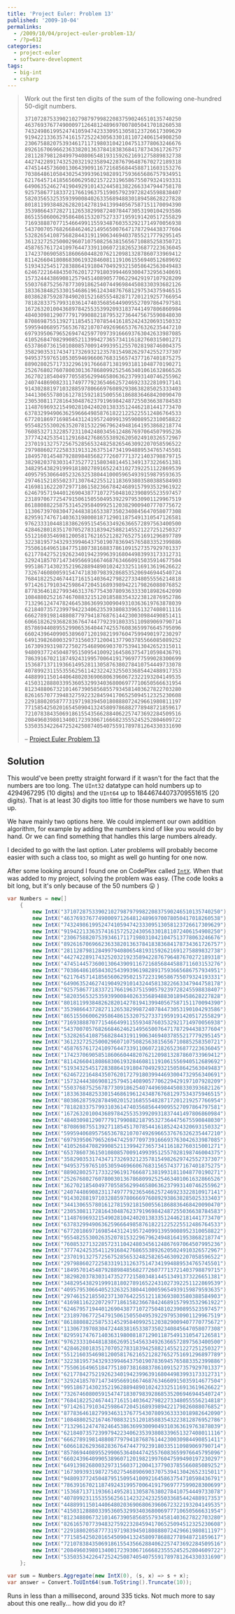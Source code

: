 ---
title: 'Project Euler: Problem 13'
published: '2009-10-04'
permalinks:
  - /2009/10/04/project-euler-problem-13/
  - /?p=612
categories:
  - project-euler
  - software-development
tags:
  - big-int
  - csharp
---

> Work out the first ten digits of the sum of the following one-hundred 50-digit numbers.
>
> ```text
> 37107287533902102798797998220837590246510135740250
> 46376937677490009712648124896970078050417018260538
> 74324986199524741059474233309513058123726617309629
> 91942213363574161572522430563301811072406154908250
> 23067588207539346171171980310421047513778063246676
> 89261670696623633820136378418383684178734361726757
> 28112879812849979408065481931592621691275889832738
> 44274228917432520321923589422876796487670272189318
> 47451445736001306439091167216856844588711603153276
> 70386486105843025439939619828917593665686757934951
> 62176457141856560629502157223196586755079324193331
> 64906352462741904929101432445813822663347944758178
> 92575867718337217661963751590579239728245598838407
> 58203565325359399008402633568948830189458628227828
> 80181199384826282014278194139940567587151170094390
> 35398664372827112653829987240784473053190104293586
> 86515506006295864861532075273371959191420517255829
> 71693888707715466499115593487603532921714970056938
> 54370070576826684624621495650076471787294438377604
> 53282654108756828443191190634694037855217779295145
> 36123272525000296071075082563815656710885258350721
> 45876576172410976447339110607218265236877223636045
> 17423706905851860660448207621209813287860733969412
> 81142660418086830619328460811191061556940512689692
> 51934325451728388641918047049293215058642563049483
> 62467221648435076201727918039944693004732956340691
> 15732444386908125794514089057706229429197107928209
> 55037687525678773091862540744969844508330393682126
> 18336384825330154686196124348767681297534375946515
> 80386287592878490201521685554828717201219257766954
> 78182833757993103614740356856449095527097864797581
> 16726320100436897842553539920931837441497806860984
> 48403098129077791799088218795327364475675590848030
> 87086987551392711854517078544161852424320693150332
> 59959406895756536782107074926966537676326235447210
> 69793950679652694742597709739166693763042633987085
> 41052684708299085211399427365734116182760315001271
> 65378607361501080857009149939512557028198746004375
> 35829035317434717326932123578154982629742552737307
> 94953759765105305946966067683156574377167401875275
> 88902802571733229619176668713819931811048770190271
> 25267680276078003013678680992525463401061632866526
> 36270218540497705585629946580636237993140746255962
> 24074486908231174977792365466257246923322810917141
> 91430288197103288597806669760892938638285025333403
> 34413065578016127815921815005561868836468420090470
> 23053081172816430487623791969842487255036638784583
> 11487696932154902810424020138335124462181441773470
> 63783299490636259666498587618221225225512486764533
> 67720186971698544312419572409913959008952310058822
> 95548255300263520781532296796249481641953868218774
> 76085327132285723110424803456124867697064507995236
> 37774242535411291684276865538926205024910326572967
> 23701913275725675285653248258265463092207058596522
> 29798860272258331913126375147341994889534765745501
> 18495701454879288984856827726077713721403798879715
> 38298203783031473527721580348144513491373226651381
> 34829543829199918180278916522431027392251122869539
> 40957953066405232632538044100059654939159879593635
> 29746152185502371307642255121183693803580388584903
> 41698116222072977186158236678424689157993532961922
> 62467957194401269043877107275048102390895523597457
> 23189706772547915061505504953922979530901129967519
> 86188088225875314529584099251203829009407770775672
> 11306739708304724483816533873502340845647058077308
> 82959174767140363198008187129011875491310547126581
> 97623331044818386269515456334926366572897563400500
> 42846280183517070527831839425882145521227251250327
> 55121603546981200581762165212827652751691296897789
> 32238195734329339946437501907836945765883352399886
> 75506164965184775180738168837861091527357929701337
> 62177842752192623401942399639168044983993173312731
> 32924185707147349566916674687634660915035914677504
> 99518671430235219628894890102423325116913619626622
> 73267460800591547471830798392868535206946944540724
> 76841822524674417161514036427982273348055556214818
> 97142617910342598647204516893989422179826088076852
> 87783646182799346313767754307809363333018982642090
> 10848802521674670883215120185883543223812876952786
> 71329612474782464538636993009049310363619763878039
> 62184073572399794223406235393808339651327408011116
> 66627891981488087797941876876144230030984490851411
> 60661826293682836764744779239180335110989069790714
> 85786944089552990653640447425576083659976645795096
> 66024396409905389607120198219976047599490197230297
> 64913982680032973156037120041377903785566085089252
> 16730939319872750275468906903707539413042652315011
> 94809377245048795150954100921645863754710598436791
> 78639167021187492431995700641917969777599028300699
> 15368713711936614952811305876380278410754449733078
> 40789923115535562561142322423255033685442488917353
> 44889911501440648020369068063960672322193204149535
> 41503128880339536053299340368006977710650566631954
> 81234880673210146739058568557934581403627822703280
> 82616570773948327592232845941706525094512325230608
> 22918802058777319719839450180888072429661980811197
> 77158542502016545090413245809786882778948721859617
> 72107838435069186155435662884062257473692284509516
> 20849603980134001723930671666823555245252804609722
> 53503534226472524250874054075591789781264330331690
> ```
>
> – [Project Euler Problem 13](https://projecteuler.net/problem=13)

## Solution

This would've been pretty straight forward if it wasn't for the fact that the numbers are too long. The `UInt32` datatype can hold numbers up to 4294967295 (10 digits) and the `UInt64` up to 18446744073709551615 (20 digits). That is at least 30 digits too little for those numbers we have to sum up.

We have mainly two options here. We could implement our own addition algorithm, for example by adding the numbers kind of like you would do by hand. Or we can find something that handles this large numbers already.

I decided to go with the last option. Later problems will probably become easier with such a class too, so might as well go hunting for one now.

After some looking around I found one on CodePlex called [`IntX`](https://www.nuget.org/packages/IntX). When that was added to my project, solving the problem was easy. (The code looks a bit long, but it's only because of the 50 numbers 😛 )

```csharp
var Numbers = new[]
    {
        new IntX("37107287533902102798797998220837590246510135740250"),
        new IntX("46376937677490009712648124896970078050417018260538"),
        new IntX("74324986199524741059474233309513058123726617309629"),
        new IntX("91942213363574161572522430563301811072406154908250"),
        new IntX("23067588207539346171171980310421047513778063246676"),
        new IntX("89261670696623633820136378418383684178734361726757"),
        new IntX("28112879812849979408065481931592621691275889832738"),
        new IntX("44274228917432520321923589422876796487670272189318"),
        new IntX("47451445736001306439091167216856844588711603153276"),
        new IntX("70386486105843025439939619828917593665686757934951"),
        new IntX("62176457141856560629502157223196586755079324193331"),
        new IntX("64906352462741904929101432445813822663347944758178"),
        new IntX("92575867718337217661963751590579239728245598838407"),
        new IntX("58203565325359399008402633568948830189458628227828"),
        new IntX("80181199384826282014278194139940567587151170094390"),
        new IntX("35398664372827112653829987240784473053190104293586"),
        new IntX("86515506006295864861532075273371959191420517255829"),
        new IntX("71693888707715466499115593487603532921714970056938"),
        new IntX("54370070576826684624621495650076471787294438377604"),
        new IntX("53282654108756828443191190634694037855217779295145"),
        new IntX("36123272525000296071075082563815656710885258350721"),
        new IntX("45876576172410976447339110607218265236877223636045"),
        new IntX("17423706905851860660448207621209813287860733969412"),
        new IntX("81142660418086830619328460811191061556940512689692"),
        new IntX("51934325451728388641918047049293215058642563049483"),
        new IntX("62467221648435076201727918039944693004732956340691"),
        new IntX("15732444386908125794514089057706229429197107928209"),
        new IntX("55037687525678773091862540744969844508330393682126"),
        new IntX("18336384825330154686196124348767681297534375946515"),
        new IntX("80386287592878490201521685554828717201219257766954"),
        new IntX("78182833757993103614740356856449095527097864797581"),
        new IntX("16726320100436897842553539920931837441497806860984"),
        new IntX("48403098129077791799088218795327364475675590848030"),
        new IntX("87086987551392711854517078544161852424320693150332"),
        new IntX("59959406895756536782107074926966537676326235447210"),
        new IntX("69793950679652694742597709739166693763042633987085"),
        new IntX("41052684708299085211399427365734116182760315001271"),
        new IntX("65378607361501080857009149939512557028198746004375"),
        new IntX("35829035317434717326932123578154982629742552737307"),
        new IntX("94953759765105305946966067683156574377167401875275"),
        new IntX("88902802571733229619176668713819931811048770190271"),
        new IntX("25267680276078003013678680992525463401061632866526"),
        new IntX("36270218540497705585629946580636237993140746255962"),
        new IntX("24074486908231174977792365466257246923322810917141"),
        new IntX("91430288197103288597806669760892938638285025333403"),
        new IntX("34413065578016127815921815005561868836468420090470"),
        new IntX("23053081172816430487623791969842487255036638784583"),
        new IntX("11487696932154902810424020138335124462181441773470"),
        new IntX("63783299490636259666498587618221225225512486764533"),
        new IntX("67720186971698544312419572409913959008952310058822"),
        new IntX("95548255300263520781532296796249481641953868218774"),
        new IntX("76085327132285723110424803456124867697064507995236"),
        new IntX("37774242535411291684276865538926205024910326572967"),
        new IntX("23701913275725675285653248258265463092207058596522"),
        new IntX("29798860272258331913126375147341994889534765745501"),
        new IntX("18495701454879288984856827726077713721403798879715"),
        new IntX("38298203783031473527721580348144513491373226651381"),
        new IntX("34829543829199918180278916522431027392251122869539"),
        new IntX("40957953066405232632538044100059654939159879593635"),
        new IntX("29746152185502371307642255121183693803580388584903"),
        new IntX("41698116222072977186158236678424689157993532961922"),
        new IntX("62467957194401269043877107275048102390895523597457"),
        new IntX("23189706772547915061505504953922979530901129967519"),
        new IntX("86188088225875314529584099251203829009407770775672"),
        new IntX("11306739708304724483816533873502340845647058077308"),
        new IntX("82959174767140363198008187129011875491310547126581"),
        new IntX("97623331044818386269515456334926366572897563400500"),
        new IntX("42846280183517070527831839425882145521227251250327"),
        new IntX("55121603546981200581762165212827652751691296897789"),
        new IntX("32238195734329339946437501907836945765883352399886"),
        new IntX("75506164965184775180738168837861091527357929701337"),
        new IntX("62177842752192623401942399639168044983993173312731"),
        new IntX("32924185707147349566916674687634660915035914677504"),
        new IntX("99518671430235219628894890102423325116913619626622"),
        new IntX("73267460800591547471830798392868535206946944540724"),
        new IntX("76841822524674417161514036427982273348055556214818"),
        new IntX("97142617910342598647204516893989422179826088076852"),
        new IntX("87783646182799346313767754307809363333018982642090"),
        new IntX("10848802521674670883215120185883543223812876952786"),
        new IntX("71329612474782464538636993009049310363619763878039"),
        new IntX("62184073572399794223406235393808339651327408011116"),
        new IntX("66627891981488087797941876876144230030984490851411"),
        new IntX("60661826293682836764744779239180335110989069790714"),
        new IntX("85786944089552990653640447425576083659976645795096"),
        new IntX("66024396409905389607120198219976047599490197230297"),
        new IntX("64913982680032973156037120041377903785566085089252"),
        new IntX("16730939319872750275468906903707539413042652315011"),
        new IntX("94809377245048795150954100921645863754710598436791"),
        new IntX("78639167021187492431995700641917969777599028300699"),
        new IntX("15368713711936614952811305876380278410754449733078"),
        new IntX("40789923115535562561142322423255033685442488917353"),
        new IntX("44889911501440648020369068063960672322193204149535"),
        new IntX("41503128880339536053299340368006977710650566631954"),
        new IntX("81234880673210146739058568557934581403627822703280"),
        new IntX("82616570773948327592232845941706525094512325230608"),
        new IntX("22918802058777319719839450180888072429661980811197"),
        new IntX("77158542502016545090413245809786882778948721859617"),
        new IntX("72107838435069186155435662884062257473692284509516"),
        new IntX("20849603980134001723930671666823555245252804609722"),
        new IntX("53503534226472524250874054075591789781264330331690")
    };

var sum = Numbers.Aggregate(new IntX(0), (s, x) => s + x);
var answer = Convert.ToUInt64(sum.ToString().Truncate(10));
```

Runs in less than a millisecond, around 335 ticks. Not much more to say about this one really... how did you do it?
